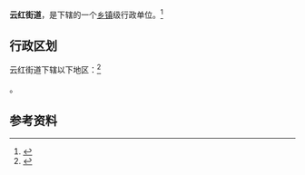 {{中国乡级行政区|37/14/81/003/000}}

'''云红街道'''，是{{PRC admin/fullname|37/14/81/003/000|3}}下辖的一个[[乡镇|乡镇]]级行政单位。<ref>{{PRC admin/ref sgc|{{PRC admin/parent|37/14/81/003/000}}}}</ref>

== 行政区划 ==

云红街道下辖以下地区：<ref>{{PRC admin/ref sgc|37/14/81/003/000}}</ref>

{{PRC admin/children|37/14/81/003/000}}。

== 参考资料 ==

{{reflist}}

{{行政区划小作品}}
{{PRC admin/navcat|37/14/81/003/000}}